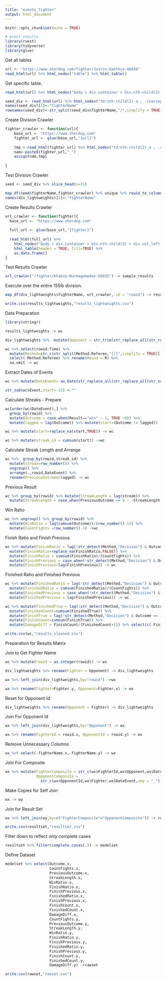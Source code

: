 ---
title: "events_fighter"
output: html_document
---

```{r setup, include=FALSE}
knitr::opts_chunk$set(echo = TRUE)
```



```{r}
# event results
library(rvest)
library(tidyverse)
library(glue)
```

Get all tables

```{r}
url <- "https://www.sherdog.com/fighter/Justin-Gaethje-46648"
read_html(url) %>% html_nodes("table") %>% html_table()
```

Get specific table.

```{r}
read_html(url) %>% html_nodes("body > div.container > div:nth-child(3) > div.col_left > section:nth-child(4) > div > div.content.table") %>% html_children() %>% html_table(header = TRUE) %>% as.data.frame() -> sample_table
```

```{r}
seed_div <- read_html(url) %>% html_nodes("td:nth-child(2) a , .cnaccept") %>% html_attr(.,"href") %>% as.data.frame() %>% unique()
names(seed_div)[1]<-"fighterName"
rownames(seed_div)<-str_split(seed_div$fighterName,"/",simplify = TRUE)[,3]
```

Create Division Crawler

```{r}
fighter_crawler <- function(url){
    base_url <- "https://www.sherdog.com"
    fighter_url <- glue(base_url,"{url}")
    
    tmp <-read_html(fighter_url) %>% html_nodes("td:nth-child(2) a , .cnaccept") %>% html_attr(.,"href") %>% as.data.frame()
    nam<-paste0(fighter_url,"_")
    assign(nam,tmp)
    
}
```

Test Division Crawler

```{r}
seed <- seed_div %>% slice_head(n=31)

map_df(seed$fighterName,fighter_crawler) %>% unique %>% rowid_to_column() -> div_lightweights 
names(div_lightweights)[2]<-"fighterName"
```


Create Results Crawler

```{r}
url_crawler <- function(fighter){
  base_url <- "https://www.sherdog.com"
  
  full_url <- glue(base_url,"{fighter}")
  
  read_html(full_url) %>% 
    html_nodes("body > div.container > div:nth-child(3) > div.col_left > section:nth-child(4) > div > div.content.table") %>% html_children() %>% 
    html_table(header = TRUE, fill=TRUE) %>% 
    as.data.frame()
}

```

Test Results Crawler

```{r}
url_crawler("/fighter/Khabib-Nurmagomedov-56035") -> sample_results

```

Execute over the entire 155lb division. 

```{r}
map_df(div_lightweights$fighterName, url_crawler,.id = "rowid") -> results_lightweights
```

```{r}
write.csv(results_lightweights,"results_lightweights.csv")
```



Data Preparation


```{r}
library(stringr)

results_lightweights -> wc
```

```{r}

div_lightweights %>%  mutate(Opponent = str_trim(str_replace_all(str_remove_all(str_split(fighterName,"fighter/",simplify = TRUE)[,2],"[0-9]"),"-"," "))) -> div_lightweights
```


```{r}

wc %>% select(rowid:Time) %>% 
  mutate(Method=str_c(str_split(Method.Referee,"[)]",simplify = TRUE)[,1],")")) %>% 
  select(-Method.Referee) %>% rename(Round = R) %>% 
  na.omit -> wc
```

Extract Dates of Events

```{r}
wc %>% mutate(DateEvent= as.Date(str_replace_all(str_replace_all(str_sub(wc$Event,start = -15),"/","-")," ",""),format = "%b-%d-%Y")) -> wc

str_sub(wc$Event,start=-15) <-""
```

Calculate Streaks - Prepare

```{r}

wc[order(wc$DateEvent),] %>% 
  group_by(rowid) %>% 
  mutate(Outcome = case_when(Result=="win" ~ 1, TRUE ~0)) %>% 
  mutate(lagged = lag(Outcome)) %>% mutate(start=(Outcome != lagged)) -> wc

wc %>% mutate(start=replace_na(start,TRUE)) -> wc

wc %>% mutate(streak_id = cumsum(start)) ->wc

```
Calculate Streak Length and Arrange

```{r}
wc %>%  group_by(rowid,streak_id) %>% 
  mutate(streak=row_number()) %>% 
  ungroup() %>% 
  arrange(.,rowid,DateEvent) %>% 
  rename(PreviousOutcome=lagged) -> wc
```

Previous Result

```{r}
wc %>% group_by(rowid) %>% mutate(StreakLength = lag(streak)) %>% 
  mutate(StreakLength = case_when(PreviousOutcome == 0 ~ -StreakLength, TRUE ~ StreakLength)) -> wc
```

Win Ratio

```{r}
wc %>% ungroup() %>% group_by(rowid) %>%  
  mutate(WinRatio = lag(cumsum(Outcome))/(row_number()-1)) %>% 
  mutate(CountFights =row_number()-1) ->wc
```

Finish Ratio and Finish Previous

```{r}
wc %>% mutate(FinishRatio = lag(!str_detect(Method,"Decision") & Outcome == 1)) %>%
  mutate(FinishRatio=replace_na(FinishRatio,FALSE)) %>% 
  mutate(FinishRatio = cumsum(FinishRatio)/(CountFights)) %>% 
  mutate(FinishPrevious = case_when(!str_detect(Method,"Decision") & Outcome == 1 ~TRUE, TRUE ~ FALSE)) %>% 
  mutate(FinishPrevious=lag(FinishPrevious)) -> wc
```

Finished Ratio and Finished Previous

```{r}
wc %>% mutate(FinishedRatio = lag(!str_detect(Method,"Decision") & Outcome == 0)) %>% mutate(FinishedRatio = replace_na(FinishedRatio,FALSE)) %>% 
  mutate(FinishedRatio = cumsum(FinishedRatio)/(CountFights)) %>% 
  mutate(FinishedPrevious = case_when(!str_detect(Method,"Decision") & Outcome == 0 ~TRUE, TRUE ~ FALSE)) %>% 
  mutate(FinishedPrevious = lag(FinishedPrevious)) -> wc
```

```{r}
wc %>% mutate(FinishedTrue = lag(!str_detect(Method,"Decision") & Outcome == 0)) %>% mutate(FinishedTrue = replace_na(FinishedTrue,FALSE)) %>% 
  mutate(FinishedCount=cumsum(FinishedTrue)) %>% 
  mutate(FinishTrue = lag(!str_detect(Method,"Decision") & Outcome == 1)) %>% mutate(FinishTrue = replace_na(FinishTrue,FALSE)) %>% 
  mutate(FinishCount=cumsum(FinishTrue)) %>% 
  mutate(DamageDiff = FinishCount/(FinishedCount+1)) %>% select(c(-FinishedTrue,-FinishTrue)) -> wc

```

```{r}
write.csv(wc,"results_cleaned.csv")
```

Preparation for Results Matrix 

Join to Get Fighter Name

```{r}
wc %>% mutate(rowid = as.integer(rowid)) -> wx

div_lightweights %>% rename(Fighter = Opponent) -> div_lightweights

wx %>% left_join(div_lightweights,by="rowid") ->wx

wx %>% rename(Fighter=Fighter.y, Opponent=Fighter.x) -> wx

```
Reset for Opponent Id

```{r}
div_lightweights %>% rename(Opponent = Fighter) -> div_lightweights
```

Join For Opponent Id

```{r}
wx %>% left_join(div_lightweights,by="Opponent") -> wx

wx %>% rename(FighterId = rowid.x, OpponentId = rowid.y) -> wx

```
Remove Unnecessary Columns

```{r}
wx %>% select(-fighterName.x,-fighterName.y) -> wx
```

Join For Composite

```{r}
wx %>% mutate(FighterComposite = str_c(wx$FighterId,wx$Opponent,wx$DateEvent,sep = "_"),
              OpponentComposite =
                str_c(wx$OpponentId,wx$Fighter,wx$DateEvent,sep = "_")) ->wx 
```

Make Copies for Self Join
```{r}
wx -> wy
```


Join for Result Set

```{r}
wx %>% left_join(wy,by=c("FighterComposite"="OpponentComposite")) -> resultset
```

```{r}
write.csv(resultset,"resultset.csv")
```

Filter down to reflect only complete cases

```{r}
resultset %>% filter(complete.cases(.)) -> modelset

```

Define Dataset

```{r}
modelset %>% select(Outcome.x,
                    CountFights.x,
                    PreviousOutcome.x,
                    StreakLength.x,
                    WinRatio.x,
                    FinishRatio.x,
                    FinishPrevious.x,
                    FinishedRatio.x,
                    FinishPrevious.x,
                    FinishCount.x,
                    FinishedCount.x,
                    DamageDiff.x,
                    CountFights.y,
                    PreviousOutcome.y,
                    StreakLength.y,
                    WinRatio.y,
                    FinishRatio.y,
                    FinishPrevious.y,
                    FinishedRatio.y,
                    FinishPrevious.y,
                    FinishCount.y,
                    FinishedCount.y,
                    DamageDiff.y) ->rawset

write.csv(rawset,"rawset.csv")
```


